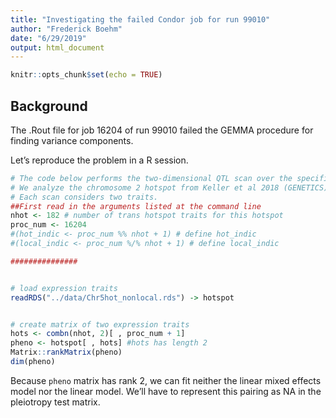```yaml
---
title: "Investigating the failed Condor job for run 99010"
author: "Frederick Boehm"
date: "6/29/2019"
output: html_document
---
```


```r
knitr::opts_chunk$set(echo = TRUE)
```

## Background

The .Rout file for job 16204 of run 99010 failed the GEMMA procedure for finding variance components.

Let's reproduce the problem in a R session.

```r
# The code below performs the two-dimensional QTL scan over the specified genomic region. 
# We analyze the chromosome 2 hotspot from Keller et al 2018 (GENETICS).
# Each scan considers two traits. 
##First read in the arguments listed at the command line
nhot <- 182 # number of trans hotspot traits for this hotspot
proc_num <- 16204
#(hot_indic <- proc_num %% nhot + 1) # define hot_indic 
#(local_indic <- proc_num %/% nhot + 1) # define local_indic

###############


# load expression traits
readRDS("../data/Chr5hot_nonlocal.rds") -> hotspot


# create matrix of two expression traits
hots <- combn(nhot, 2)[ , proc_num + 1]
pheno <- hotspot[ , hots] #hots has length 2
Matrix::rankMatrix(pheno)
dim(pheno)
```

Because `pheno` matrix has rank 2, we can fit neither the linear mixed effects model nor the linear model. We'll have to represent this pairing as NA in the pleiotropy test matrix.



